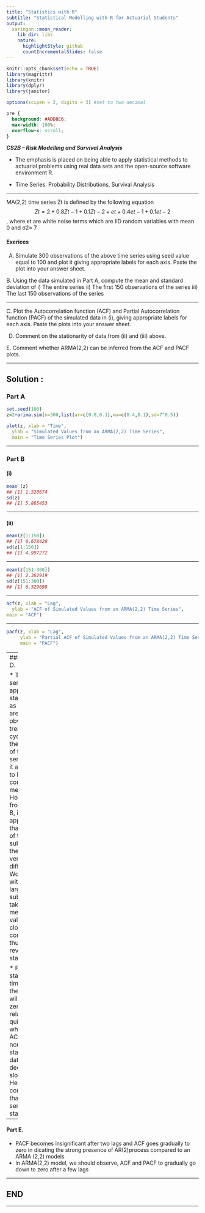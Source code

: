 ```yaml
---
title: "Statistics with R"
subtitle: "Statistical Modelling with R for Actuarial Students"
output:
  xaringan::moon_reader:
    lib_dir: libs
    nature:
      highlightStyle: github
      countIncrementalSlides: false
---
```


```r
knitr::opts_chunk$set(echo = TRUE)
library(magrittr)
library(knitr)
library(dplyr)
library(janitor)

options(scipen = 2, digits = 3) #set to two decimal 
```

```css
pre {
  background: #ADD8E6;
  max-width: 100%;
  overflow-x: scroll;
}
```


***CS2B – Risk Modelling and Survival Analysis ***


* The emphasis is placed on being able to apply statistical methods to actuarial problems using real data sets and the open-source software environment R. 

* Time Series. Probability Distributions, Survival Analysis

---

MA(2,2) time series Zt is defined by the following equation
$$Zt=2 + 0.8Zt-1 + 0.1Zt-2 + et + 0.4et-1 + 0.1et-2$$ , where et are white noise terms which are IID 
random variables with mean 0 and σ2= 7


#### Exerices 
A.  Simulate 300 observations of the above time series using seed value equal to 100 and plot 
it giving appropriate labels for each axis. Paste the plot into your answer sheet. 

B. Using the data simulated in Part A, compute the mean and standard deviation of 
i) The entire series
ii) The first 150 observations of the series
iii) The last 150 observations of the series 

---

C. Plot the Autocorrelation function (ACF) and Partial Autocorrelation function (PACF) of 
the simulated data in (i), giving appropriate labels for each axis. Paste the plots into your 
answer sheet. 

D.  Comment on the stationarity of data from (ii) and (iii) above. 

E. Comment whether ARMA(2,2) can be inferred from the ACF and PACF plots. 

---

## Solution :

### Part A

```r
set.seed(100) 
z=2+arima.sim(n=300,list(ar=c(0.8,0.1),ma=c(0.4,0.1),sd=7^0.5))

plot(z, xlab = "Time", 
  ylab = "Simulated Values from an ARMA(2,2) Time Series", 
  main = "Time Series Plot")

```

---
  
### Part B
#### (i)

```r
mean (z)
## [1] 1.520674
sd(z)
## [1] 5.865453

```

---

#### (ii)

```r
mean(z[1:150])
## [1] 0.678429
sd(z[1:150])
## [1] 4.997272
```

---

```r

mean(z[151:300])
## [1] 2.362919
sd(z[151:300])
## [1] 6.529698
```

---

```r

acf(z, xlab = "Lag", 
  ylab = "ACF of Simulated Values from an ARMA(2,2) Time Series", 
main = "ACF") 

```

---

```r
pacf(z, xlab = "Lag", 
     ylab = "Partial ACF of Simulated Values from an ARMA(2,2) Time Series", 
     main = "PACF")
```

---
#### Part D.

* The series appears stationary as there are no obvious trends or cycles in the graph of the series and it appears to have constant mean. 
*  However, from Part B, it appears that mean of the two subsets of the data is 
very different.
* Working with a larger subset takes the mean values closer to constant thus 
revealing in stationarity. 

* For a stationary time series, the ACF will drop to zero relatively quickly, 
while the ACF of non-stationary data decreases slowly 
* Hence, we confirm that the series is stationary

---

#### Part E.

* PACF becomes insignificant after two lags and ACF goes gradually to zero in
dicating the strong presence of AR(2)process compared to an ARMA (2,2) models
* In ARMA(2,2) model, we should observe, ACF and PACF to gradually go down to 
zero after a few lags

---

END 
---

---